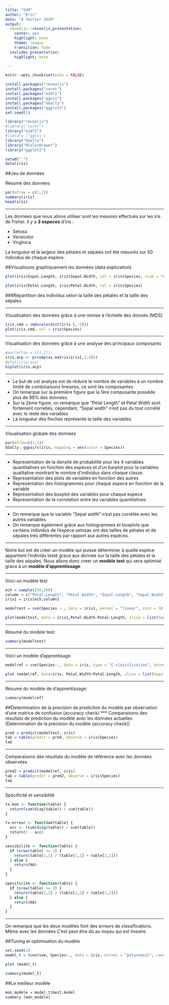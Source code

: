 ```yaml
---
title: "SVM"
author: "Eric"
date: "8 février 2019"
output:
  revealjs::revealjs_presentation:
    center: yes
    highlight: kate
    theme: league
    transition: fade
  ioslides_presentation:
    highlight: kate

---
```


```r
knitr::opts_chunk$set(echo = FALSE)
```

```r
install.packages("revealjs")
install.packages("caret")
install.packages("e1071")
install.packages("ggvis")
install.packages("GGally")
install.packages("ggplot2")
set.seed(1)
```

```r
library("revealjs")
#library("caret")
library("e1071")
#library ("ggvis")
library("GGally")
library("RColorBrewer")
library("ggplot2")
```

```r
setwd(".")
data(iris)
```

##Jeu de données

Résumé des données
```r
par(mfrow = c(1,2))
summary(iris)
head(iris)
```
***
Les données que nous allons utiliser sont les mesures effectués sur les iris de Fisher.
Il y a **3** **especes** d'iris :

- Setosa
- Versicolor
- Virginica

La longueur et la largeur des pétales et sépales ont été mesurés sur 50 individus de chaque espèce.

##Visualisons graphiquement les données (data exploration)
```r
plot(iris$Sepal.Length, iris$Sepal.Width, col = iris$Species, xlab = "Longueur des sépales", ylab = "Largeur des sépales")
```

```r
plot(iris$Petal.Length, iris$Petal.Width, col = iris$Species)
```

###Répartition des individus selon la taille des pétales et la taille des sépales 

***
Visualisation des données grâce à une remise à l'échelle des donnée.(MDS)
```r
iris.cmd = cmdscale(dist(iris [,-5]))
plot(iris.cmd, col = iris$Species)
```

***
Visualisation des données grâce à une analyse des principaux composants
```r
#par(mfrow = c(1,2))
iris.acp <- prcomp(as.matrix(iris[,1:4]))
#plot(iris.acp)
biplot(iris.acp)
```

***
- Le but de cet analyse est de réduire le nombre de variables à un nombre limité de combinaisons lineaires, ce sont les composantes
- On remarque sur la première figure que la 1ère composante possède plus de 98% des données. 
- Sur la 2ème figure, on remarque que "Petal Length" et Petal Width sont fortement correllés, cependant, "Sepal width" n'est pas du tout corréllé avec le reste des variables
- La longueur des fleches représente la taille des variables.

***
Visualisation globale des données
```r
par(mfrow=c(1,1))
GGally::ggpairs(iris, mapping = aes(color = Species))
```

***
- Representation de la densité de probabilité pour les 4 variables quantitatives en fonction des especes et d'un barplot pour la variables qualitative montrant le nombre d'individus dans chaque classe.
- Representation des plots de variables en fonction des autres
- Representation des histogrammes pour chaque espece en fonction de la variable
- Representation des boxplot des variables pour chaque espece
- Representation de la correlation entre les variables quantitatives

***
- On remarque que la variable "Sepal width" n'est pas corrélée avec les autres variables.
- On remarque également grâce aux histogrammes et boxplots que certains individus de l'espece setosas ont des tailles de pétales et de sépales très différentes par rapport aux autres espèces.

***
Notre but est de créer un modèle qui puisse déterminer à quelle espèce appartient l'individu testé grace aux donnée sur la taille des pétales et la taille des sépales.
Nous allons donc creer un **modèle test** qui sera optimisé grace à un **modèle d'apprentissage**

***
Voici un modèle test 
```r
ech = sample(150,100)
column = c("Petal.Length", "Petal.Width", "Sepal.Length", "Sepal.Width", "Species")
iris1 = iris[ech,column]

modeltest = svm(Species ~., data = iris1, kernel = "linear", cost = 10, scale = F)

plot(modeltest, data = iris1,Petal.Width~Petal.Length, slice = list(Sepal.Width = 3, Sepal.Length = 4))
```

***
Résumé du modele test:
```r
summary(modeltest)
```

***
Voici un modèle d'apprentisage
```r
modelref = svm(Species~., data = iris, type = "C-classification", kernel = "polynomial", cost = 1, scale = F)

plot (modelref, data=iris, Petal.Width~Petal.Length, slice = list(Sepal.Width = 3, Sepal.Length = 4))
```

***
Résumé du modèle de d'apprentissage:
```r
summary(modelref)
```

##Determination de la precision de prediction du modèle par observation d'une matrice de confusion (accuracy check)
***
Comparaisons des résultats de prediction du modèle avec les données actuelles
(Determination de la precision du modèle (accuracy check))

```r
pred = predict(modeltest, iris)
tab = table(predit = pred, observe = iris$Species)
tab
```

***
Comparaisons des résultats du modèle de référence avec les données observées
```r
pred2 = predict(modelref, iris)
tab = table(predit = pred2, observe = iris$Species)
tab
```

***
Spécificité et sensibilité
```r
tx.bon <- function(table) {
  return(sum(diag(table)) / sum(table))
}

tx.erreur <- function(table) {
  acc <- (sum(diag(table)) / sum(table))
  return(1 - acc)
}

sensibilite <- function(table) {
  if (nrow(table) >= 2) {
    return(table[1,1] / (table[1,1] + table[2,1]))
  } else {
    return(NA)
  }
}

specificite <- function(table) {
  if (nrow(table) >= 2) {
    return(table[2,2] / (table[2,2] + table[1,2]))
  } else {
    return(NA)
  }
}
```


***
On remarque que les deux modèles font des erreurs de classifications. Même avec les données  C'est peut être dû au noyau qui est lineaire.

##Tuning et optimisation du modèle

```r
set.seed(1)
model_t = tune(svm, Species~., data = iris, kernel = "polynomial", ranges= list(eps = seq(0,1,0.1), cost = 2^(1:5)))
```
 
```r
plot (model_t)
```

```r
summary(model_t)
```

##Le meilleur modèle

```r
mon_modele = model_t$best.model
summary (mon_modele)
```